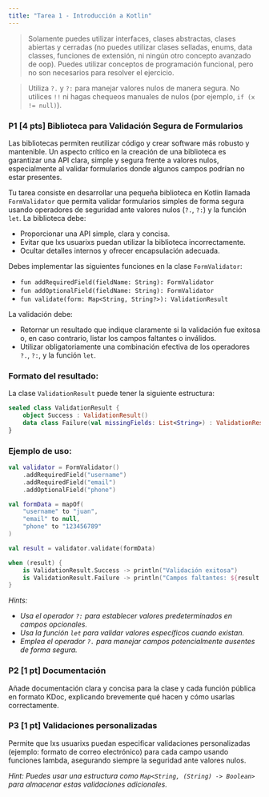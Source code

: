 ```yaml
---
title: "Tarea 1 - Introducción a Kotlin"
---
```


> Solamente puedes utilizar interfaces, clases abstractas, clases abiertas y cerradas (no puedes utilizar clases selladas, enums, data classes, funciones de extensión, ni ningún otro concepto avanzado de oop). Puedes utilizar conceptos de programación funcional, pero no son necesarios para resolver el ejercicio.

> Utiliza ``?.`` y ``?:`` para manejar valores nulos de manera segura. No utilices ``!!`` ni hagas chequeos manuales de nulos (por ejemplo, ``if (x != null)``).

### P1 [4 pts] Biblioteca para Validación Segura de Formularios

Las bibliotecas permiten reutilizar código y crear software más robusto y mantenible. Un aspecto crítico en la creación de una biblioteca es garantizar una API clara, simple y segura frente a valores nulos, especialmente al validar formularios donde algunos campos podrían no estar presentes.

Tu tarea consiste en desarrollar una pequeña biblioteca en Kotlin llamada `FormValidator` que permita validar formularios simples de forma segura usando operadores de seguridad ante valores nulos (`?.`, `?:`) y la función `let`. La biblioteca debe:

- Proporcionar una API simple, clara y concisa.
- Evitar que lxs usuarixs puedan utilizar la biblioteca incorrectamente.
- Ocultar detalles internos y ofrecer encapsulación adecuada.

Debes implementar las siguientes funciones en la clase `FormValidator`:

- `fun addRequiredField(fieldName: String): FormValidator`
- `fun addOptionalField(fieldName: String): FormValidator`
- `fun validate(form: Map<String, String?>): ValidationResult`

La validación debe:
- Retornar un resultado que indique claramente si la validación fue exitosa o, en caso contrario, listar los campos faltantes o inválidos.
- Utilizar obligatoriamente una combinación efectiva de los operadores `?.`, `?:`, y la función `let`.

### Formato del resultado:

La clase `ValidationResult` puede tener la siguiente estructura:

```kotlin
sealed class ValidationResult {
    object Success : ValidationResult()
    data class Failure(val missingFields: List<String>) : ValidationResult()
}
```

### Ejemplo de uso:

```kotlin
val validator = FormValidator()
    .addRequiredField("username")
    .addRequiredField("email")
    .addOptionalField("phone")

val formData = mapOf(
    "username" to "juan",
    "email" to null,
    "phone" to "123456789"
)

val result = validator.validate(formData)

when (result) {
    is ValidationResult.Success -> println("Validación exitosa")
    is ValidationResult.Failure -> println("Campos faltantes: ${result.missingFields}")
}
```

_Hints:_
- _Usa el operador `?:` para establecer valores predeterminados en campos opcionales._
- _Usa la función `let` para validar valores específicos cuando existan._
- _Emplea el operador `?.` para manejar campos potencialmente ausentes de forma segura._

### P2 [1 pt] Documentación

Añade documentación clara y concisa para la clase y cada función pública en formato KDoc, explicando brevemente qué hacen y cómo usarlas correctamente.

### P3 [1 pt] Validaciones personalizadas

Permite que lxs usuarixs puedan especificar validaciones personalizadas (ejemplo: formato de correo electrónico) para cada campo usando funciones lambda, asegurando siempre la seguridad ante valores nulos.

_Hint: Puedes usar una estructura como `Map<String, (String) -> Boolean>` para almacenar estas validaciones adicionales._
